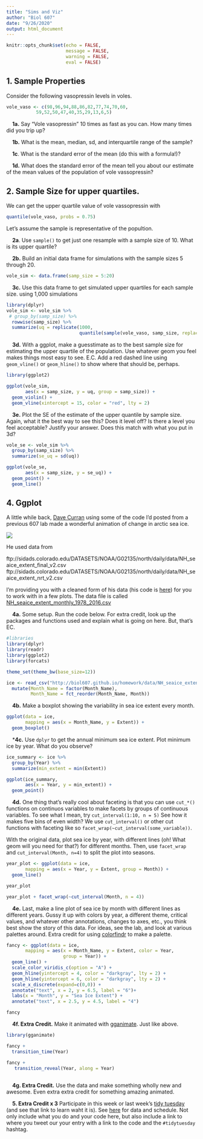 ```yaml
---
title: "Sims and Viz"
author: "Biol 607"
date: "9/26/2020"
output: html_document
---
```


```r
knitr::opts_chunk$set(echo = FALSE,
                      message = FALSE,
                      warning = FALSE,
                      eval = FALSE)
```
## 1. Sample Properties
Consider the following vasopressin levels in voles.

```r
vole_vaso <- c(98,96,94,88,86,82,77,74,70,60,
           59,52,50,47,40,35,29,13,6,5)
```

&nbsp; &nbsp; **1a.** Say "Vole vasopressin" 10 times as fast as you can. How many times did you trip up?

&nbsp; &nbsp; **1b.** What is the mean, median, sd, and interquartile range of the sample?

&nbsp; &nbsp; **1c**. What is the standard error of the mean (do this with a formula!)?

&nbsp; &nbsp; **1d.** What does the standard error of the mean tell you about our estimate of the mean values of the population of vole vassopressin?


## 2. Sample Size for upper quartiles.

We can get the upper quartile value of vole vassopressin with

```r
quantile(vole_vaso, probs = 0.75)
```

Let's assume the sample is representative of the popultion.

&nbsp; &nbsp; **2a**. Use `sample()` to get just one resample with a sample size of 10. What is its upper quartile?

&nbsp; &nbsp; **2b.** Build an initial data frame for simulations with the sample sizes 5 through 20. 

```r
vole_sim <- data.frame(samp_size = 5:20) 
```

&nbsp; &nbsp; **3c.** Use this data frame to get simulated upper quartiles for each sample size. using 1,000 simulations
```r
library(dplyr)
vole_sim <- vole_sim %>%
 # group_by(samp_size) %>%
  rowwise(samp_size) %>%
  summarize(uq = replicate(1000, 
                           quantile(sample(vole_vaso, samp_size, replace=T), probs=0.75)))
```

&nbsp; &nbsp; **3d.** With a ggplot, make a guesstimate as to the best sample size for estimating the upper quartile of the population. Use whatever geom you feel makes things most easy to see. E.C. Add a red dashed line using `geom_vline()` or `geom_hline()` to show where that should be, perhaps. 

```r
library(ggplot2)

ggplot(vole_sim,
       aes(x = samp_size, y = uq, group = samp_size)) +
  geom_violin() +
  geom_vline(xintercept = 15, color = "red", lty = 2)
```

&nbsp; &nbsp; **3e.** Plot the SE of the estimate of the upper quantile by sample size.  Again, what it the best way to see this?  Does it level off? Is there a level you feel acceptable? Justify your answer. Does this match with what you put in 3d? 

```r
vole_se <- vole_sim %>%
  group_by(samp_size) %>%
  summarize(se_uq = sd(uq))

ggplot(vole_se,
       aes(x = samp_size, y = se_uq)) +
  geom_point() +
  geom_line()
```

## 4. Ggplot

A little while back, [Dave Curran](https://twitter.com/iamreddave) using some of the code I'd posted from a previous 607 lab made a wonderful animation of change in arctic sea ice.

![](https://i.redd.it/9r9ook3d5xlx.gif)

He used data from   

ftp://sidads.colorado.edu/DATASETS/NOAA/G02135/north/daily/data/NH_seaice_extent_final_v2.csv
ftp://sidads.colorado.edu/DATASETS/NOAA/G02135/north/daily/data/NH_seaice_extent_nrt_v2.csv

I'm providing you with a cleaned form of his data (his code is [here](https://gist.github.com/cavedave/c5c2224c8c38661236c1c1ce894fd28f)) for you to work with in a few plots. The data file is called [NH_seaice_extent_monthly_1978_2016.csv](https://biol607.github.io/homework/data/NH_seaice_extent_monthly_1978_2016.csv)

&nbsp; &nbsp; **4a.** Some setup. Run the code below. For extra credit, look up the packages and functions used and explain what is going on here. But, that's EC.

```r
#libraries
library(dplyr)
library(readr)
library(ggplot2)
library(forcats)

theme_set(theme_bw(base_size=12))

ice <- read_csv("http://biol607.github.io/homework/data/NH_seaice_extent_monthly_1978_2016.csv") %>%
  mutate(Month_Name = factor(Month_Name),
         Month_Name = fct_reorder(Month_Name, Month))
```


&nbsp; &nbsp; **4b.** Make a boxplot showing the variability in sea ice extent every month.

```r
ggplot(data = ice,
       mapping = aes(x = Month_Name, y = Extent)) +
  geom_boxplot()
```

&nbsp; &nbsp; ***4c.** Use `dplyr` to get the annual minimum sea ice extent. Plot minimum ice by year. What do you observe?

```r
ice_summary <- ice %>%
  group_by(Year) %>%
  summarize(min_extent = min(Extent))

ggplot(ice_summary,
       aes(x = Year, y = min_extent)) +
  geom_point()
```

&nbsp; &nbsp; **4d.** One thing that's really cool about faceting is that you can use `cut_*()` functions on continuos variables to make facets by groups of continuous variables. To see what I mean, try `cut_interval(1:10, n = 5)` See how it makes five bins of even width? We use `cut_interval()` or other cut functions with faceting like so `facet_wrap(~cut_interval(some_variable))`.

With the original data, plot sea ice by year, with different lines (oh! What geom will you need for that?) for different months. Then, use `facet_wrap` and `cut_interval(Month, n=4)` to split the plot into seasons.

```r
year_plot <- ggplot(data = ice,
       mapping = aes(x = Year, y = Extent, group = Month)) +
  geom_line()

year_plot

year_plot + facet_wrap(~cut_interval(Month, n = 4))
```


&nbsp; &nbsp; **4e.** Last, make a line plot of sea ice by month with different lines as different years. Gussy it up with colors by year, a different theme,  critical values, and whatever other annotations, changes to axes, etc., you think best show the story of this data. For ideas, see the lab, and look at various palettes around. Extra credit for using [colorfindr](https://github.com/zumbov2/colorfindr) to make a palette.

```r

fancy <- ggplot(data = ice,
       mapping = aes(x = Month_Name, y = Extent, color = Year,
                     group = Year)) +
  geom_line() +
  scale_color_viridis_c(option = "A") +
  geom_hline(yintercept = 4, color = "darkgray", lty = 2) +
  geom_hline(yintercept = 6, color = "darkgray", lty = 2) +
  scale_x_discrete(expand=c(0,0)) +
  annotate("text", x = 2, y = 6.5, label = "6")+ 
  labs(x = "Month", y = "Sea Ice Extent") +
  annotate("text", x = 2.5, y = 4.5, label = "4")

fancy

```

&nbsp; &nbsp; **4f. Extra Credit.** Make it animated with [gganimate](https://gganimate.com/index.html). Just like above. 


```r
library(gganimate)

fancy +
  transition_time(Year)

fancy +
   transition_reveal(Year, along = Year) 
  
```

&nbsp; &nbsp; **4g. Extra Credit.** Use the data and make something wholly new and awesome. Even extra extra credit for something amazing animated.
  
&nbsp; &nbsp; **5. Extra Credit x 3** Participate in this week or last week's [tidy tuesday](https://thomasmock.netlify.app/post/tidytuesday-a-weekly-social-data-project-in-r/) (and see that link to learn waht it is). See [here](https://github.com/rfordatascience/tidytuesday) for data and schedule. Not only include what you do and your code here, but also include a link to where you tweet our your entry with a link to the code and the `#tidytuesday` hashtag.